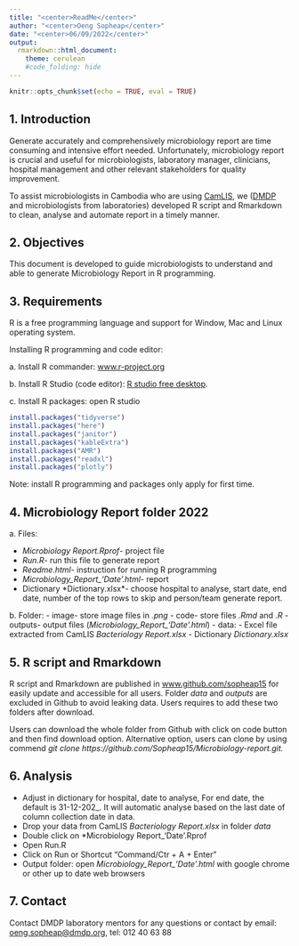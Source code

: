 ```yaml
---
title: "<center>ReadMe</center>"
author: "<center>Oeng Sopheap</center>"
date: "<center>06/09/2022</center>"
output:
  rmarkdown::html_document:
    theme: cerulean
    #code_folding: hide
---
```


```r
knitr::opts_chunk$set(echo = TRUE, eval = TRUE)
```

## 1. Introduction

Generate accurately and comprehensively microbiology report are time consuming and intensive effort needed. Unfortunately, microbiology report is crucial and useful for microbiologists, laboratory manager, clinicians, hospital management and other relevant stakeholders for quality improvement.

To assist microbiologists in Cambodia who are using [CamLIS](www.camlis.net), we ([DMDP](www.dmdp.org) and microbiologists from laboratories) developed R script and Rmarkdown to clean, analyse and automate report in a timely manner.

## 2. Objectives

This document is developed to guide microbiologists to understand and able to generate Microbiology Report in R programming.

## 3. Requirements  

R is a free programming language and support for Window, Mac and Linux operating system.

  
Installing R programming and code editor:

a\. Install R commander: [www.r-project.org](https://cran.r-project.org)

b\. Install R Studio (code editor): [R studio free desktop](https://www.rstudio.com/products/rstudio/download/).

c\. Install R packages: open R studio

```r
install.packages("tidyverse")
install.packages("here")
install.packages("janitor")
install.packages("kableExtra")
install.packages("AMR")
install.packages("readxl")
install.packages("plotly")
```

Note: install R programming and packages only apply for first time.

## 4. Microbiology Report folder 2022

a\. Files:

-   *Microbiology Report.Rprof*- project file
-   *Run.R*- run this file to generate report
-   *Readme.html*- instruction for running R programming
-   *Microbiology_Report\_'Date'.html*- report
-   Dictionary \*Dictionary.xlsx\*- choose hospital to analyse, start date, end date, number of the top rows to skip and person/team generate report.

b\. Folder:
-   image- store image files in *.png*
-   code- store files *.Rmd* and *.R*
-   outputs- output files (*Microbiology_Report\_'Date'.html*)
-   data:
    -   Excel file extracted from CamLIS *Bacteriology Report.xlsx*
    -   Dictionary *Dictionary.xlsx*

## 5. R script and Rmarkdown

R script and Rmarkdown are published in [www.github.com/sopheap15](www.github.com/sopheap15) for easily update and accessible for all users. Folder *data* and *outputs* are excluded in Github to avoid leaking data. Users requires to add these two folders after download.

Users can download the whole folder from Github with click on code button and then find download option. Alternative option, users can clone by using commend *git clone https://github.com/Sopheap15/Microbiology-report.git.*

## 6. Analysis

-   Adjust in dictionary for hospital, date to analyse, For end date, the default is 31-12-202_. It will automatic analyse based on the last date of column collection date in data.
-   Drop your data from CamLIS *Bacteriology Report.xlsx* in folder *data*
-   Double click on \*Microbiology Report\_'Date'.Rprof
-   Open Run.R
-   Click on Run or Shortcut "Command/Ctr + A + Enter"
-   Output folder: open *Microbiology_Report\_'Date'.html* with google chrome or other up to date web browsers

## 7. Contact

Contact DMDP laboratory mentors for any questions or contact by email: [oeng.sopheap\@dmdp.org](mailto:oeng.sopheap@dmdp.org), tel: 012 40 63 88


